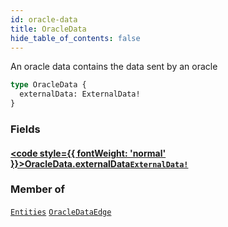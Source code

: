 ```yaml
---
id: oracle-data
title: OracleData
hide_table_of_contents: false
---
```








An oracle data contains the data sent by an oracle

```graphql
type OracleData {
  externalData: ExternalData!
}
```


### Fields

#### [<code style={{ fontWeight: 'normal' }}>OracleData.<b>externalData</b></code>](#)<Bullet />[`ExternalData!`](/mainnet/api/graphql/objects/external-data) <Badge class="secondary" text="non-null"/> <Badge class="secondary" text="object"/>
> 
> 



### Member of

[`Entities`](/mainnet/api/graphql/objects/entities)  <Badge class="secondary" text="object"/><Bullet />[`OracleDataEdge`](/mainnet/api/graphql/objects/oracle-data-edge)  <Badge class="secondary" text="object"/>



